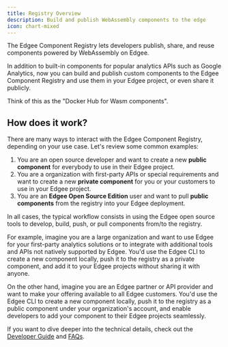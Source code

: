 ```yaml
---
title: Registry Overview
description: Build and publish WebAssembly components to the edge
icon: chart-mixed
---
```



<EdgeeSdk />


The Edgee Component Registry lets developers publish, share, and reuse components powered by WebAssembly on Edgee.

In addition to built-in components for popular analytics APIs such as Google Analytics, now you can build and 
publish custom components to the Edgee Component Registry and use them in your Edgee project, or even share it publicly.

Think of this as the "Docker Hub for Wasm components".

## How does it work?

There are many ways to interact with the Edgee Component Registry, depending on your use case. Let's review some common examples:

1. You are an open source developer and want to create a new **public component** for everybody to use in their Edgee project.
2. You are a organization with first-party APIs or special requirements and want to create a new **private component** for you or your 
customers to use in your Edgee project.
3. You are an **Edgee Open Source Edition** user and want to pull **public components** from the registry into your Edgee deployment.

In all cases, the typical workflow consists in using the Edgee open source tools to develop, build, push,
or pull components from/to the registry.

For example, imagine you are a large organization and want to use Edgee for your first-party analytics solutions or to integrate
with additional tools and APIs not natively supported by Edgee. You'd use the Edgee CLI to create a new component locally,
push it to the registry as a private component, and add it to your Edgee projects without sharing it with anyone.

On the other hand, imagine you are an Edgee partner or API provider and want to make your offering available to all Edgee customers.
You'd use the Edgee CLI to create a new component locally, push it to the registry as a public component under your organization's account,
and enable developers to add your component to their Edgee projects seamlessly.

If you want to dive deeper into the technical details, check out the [Developer Guide](./developer-guide) and [FAQs](./faqs).
